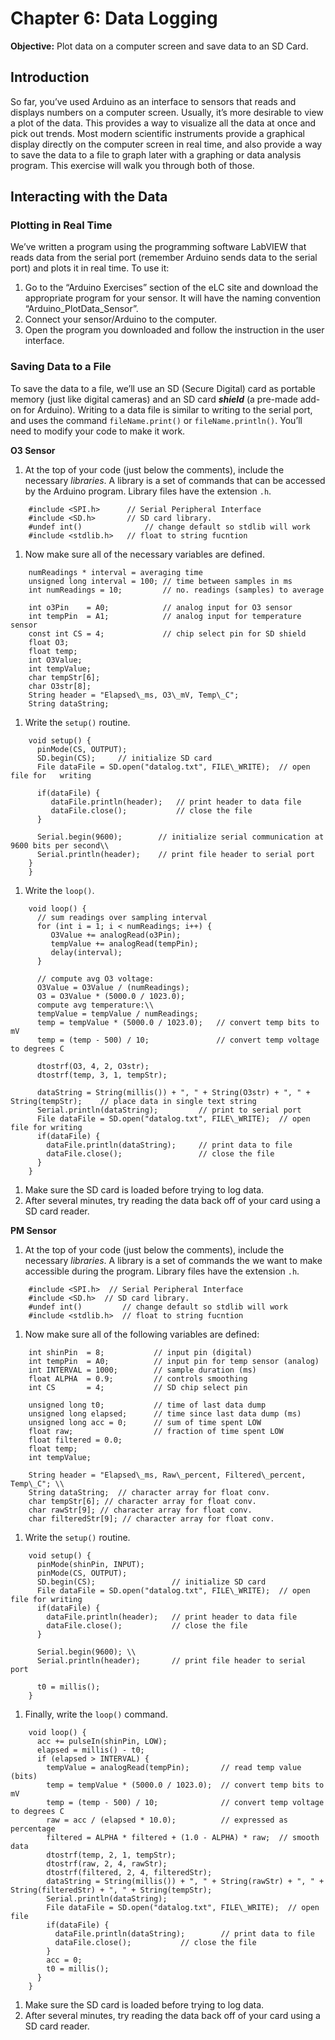 # Chapter 6: Data Logging

**Objective:** Plot data on a computer screen and save data to an SD Card.

## Introduction

So far, you've used Arduino as an interface to sensors that reads and displays numbers on a computer screen.  Usually, it's more desirable to view a plot of the data.  This provides a way to visualize all the data at once and pick out trends.  Most modern scientific instruments provide a graphical display directly on the computer screen in real time, and also provide a way to save the data to a file to graph later with a graphing or data analysis program.  This exercise will walk you through both of those.

## Interacting with the Data

### Plotting in Real Time
We've written a program using the programming software LabVIEW that reads data from the serial port (remember Arduino sends data to the serial port) and plots it in real time.  To use it:

1. Go to the "Arduino Exercises" section of the eLC site and download the appropriate program for your sensor.  It will have the naming convention "Arduino_PlotData_Sensor".
1. Connect your sensor/Arduino to the computer.
1. Open the program you downloaded and follow the instruction in the user interface.

### Saving Data to a File
To save the data to a file, we'll use an SD (Secure Digital) card as portable memory (just like digital cameras) and an SD card ***shield*** (a pre-made add-on for Arduino).  Writing to a data file is similar to writing to the serial port, and uses the command `fileName.print()` or `fileName.println()`.  You'll need to modify your code to make it work.

**O3 Sensor**

1. At the top of your code (just below the comments), include the necessary *libraries*.  A library is a set of commands that can be accessed by the Arduino program.  Library files have the extension `.h`.
```
    #include <SPI.h>      // Serial Peripheral Interface 
    #include <SD.h>	      // SD card library.
    #undef int()		      // change default so stdlib will work
    #include <stdlib.h>   // float to string fucntion
```

1. Now make sure all of the necessary variables are defined.
```
    numReadings * interval = averaging time
    unsigned long interval = 100; // time between samples in ms
    int numReadings = 10;         // no. readings (samples) to average
    
    int o3Pin    = A0;            // analog input for O3 sensor
    int tempPin  = A1;            // analog input for temperature sensor
    const int CS = 4;             // chip select pin for SD shield
    float O3;
    float temp;
    int O3Value;
    int tempValue;
    char tempStr[6];
    char O3str[8];
    String header = "Elapsed\_ms, O3\_mV, Temp\_C";
    String dataString;
```

1. Write the `setup()` routine.
```
    void setup() {
      pinMode(CS, OUTPUT);
      SD.begin(CS);     // initialize SD card
      File dataFile = SD.open("datalog.txt", FILE\_WRITE);  // open file for   writing
    
      if(dataFile) {
         dataFile.println(header);   // print header to data file
         dataFile.close();           // close the file
      }
    
      Serial.begin(9600);        // initialize serial communication at 9600 bits per second\\
      Serial.println(header);    // print file header to serial port
    }
    }
```

1. Write the `loop()`.
```
    void loop() {
      // sum readings over sampling interval
      for (int i = 1; i < numReadings; i++) {
         O3Value += analogRead(o3Pin);
         tempValue += analogRead(tempPin);
         delay(interval);
      }
    
      // compute avg O3 voltage:
      O3Value = O3Value / (numReadings);
      O3 = O3Value * (5000.0 / 1023.0);
      compute avg temperature:\\
      tempValue = tempValue / numReadings;  
      temp = tempValue * (5000.0 / 1023.0);   // convert temp bits to mV
      temp = (temp - 500) / 10;               // convert temp voltage to degrees C
    
      dtostrf(O3, 4, 2, O3str);
      dtostrf(temp, 3, 1, tempStr);
    
      dataString = String(millis()) + ", " + String(O3str) + ", " + String(tempStr);    // place data in single text string
      Serial.println(dataString);         // print to serial port
      File dataFile = SD.open("datalog.txt", FILE\_WRITE);  // open file for writing
      if(dataFile) {
        dataFile.println(dataString);     // print data to file
        dataFile.close();                 // close the file
      }
    }
```
1. Make sure the SD card is loaded before trying to log data.
1. After several minutes, try reading the data back off of your card using a SD card reader.

**PM Sensor**

1.  At the top of your code (just below the comments), include the necessary *libraries*.  A library is a set of commands the we want to make accessible during the program.  Library files have the extension `.h`.
```
    #include <SPI.h>  // Serial Peripheral Interface 
    #include <SD.h>	 // SD card library. 
    #undef int()		 // change default so stdlib will work 
    #include <stdlib.h>  // float to string fucntion 
```

1. Now make sure all of the following variables are defined:
```
    int shinPin  = 8;           // input pin (digital) 
    int tempPin  = A0;          // input pin for temp sensor (analog) 
    int INTERVAL = 1000;        // sample duration (ms) 
    float ALPHA  = 0.9;         // controls smoothing 
    int CS       = 4;           // SD chip select pin
    
    unsigned long t0;           // time of last data dump 
    unsigned long elapsed;      // time since last data dump (ms) 
    unsigned long acc = 0;      // sum of time spent LOW 
    float raw;                  // fraction of time spent LOW 
    float filtered = 0.0;
    float temp;
    int tempValue;
    
    String header = "Elapsed\_ms, Raw\_percent, Filtered\_percent, Temp\_C"; \\
    String dataString;  // character array for float conv. 
    char tempStr[6]; // character array for float conv. 
    char rawStr[9]; // character array for float conv. 
    char filteredStr[9]; // character array for float conv.
```

1. Write the `setup()` routine.
```
    void setup() { 
      pinMode(shinPin, INPUT); 
      pinMode(CS, OUTPUT);
      SD.begin(CS);                 // initialize SD card
      File dataFile = SD.open("datalog.txt", FILE\_WRITE);  // open file for writing
      if(dataFile) {
        dataFile.println(header);   // print header to data file 
        dataFile.close();           // close the file 
      }
      
      Serial.begin(9600); \\
      Serial.println(header);       // print file header to serial port
    
      t0 = millis();
    }
```

1. Finally, write the `loop()` command.
```
    void loop() {
      acc += pulseIn(shinPin, LOW);
      elapsed = millis() - t0;
      if (elapsed > INTERVAL) {
        tempValue = analogRead(tempPin);       // read temp value (bits)
        temp = tempValue * (5000.0 / 1023.0);  // convert temp bits to mV
        temp = (temp - 500) / 10;              // convert temp voltage to degrees C
        raw = acc / (elapsed * 10.0);          // expressed as percentage
        filtered = ALPHA * filtered + (1.0 - ALPHA) * raw;  // smooth data
        dtostrf(temp, 2, 1, tempStr);
        dtostrf(raw, 2, 4, rawStr);
        dtostrf(filtered, 2, 4, filteredStr);
        dataString = String(millis()) + ", " + String(rawStr) + ", " + String(filteredStr) + ", " + String(tempStr);
        Serial.println(dataString);
        File dataFile = SD.open("datalog.txt", FILE\_WRITE);  // open file
        if(dataFile) {
          dataFile.println(dataString);        // print data to file
          dataFile.close();           // close the file
        }
        acc = 0;
        t0 = millis();
      }
    }
```
1. Make sure the SD card is loaded before trying to log data.
1. After several minutes, try reading the data back off of your card using a SD card reader.